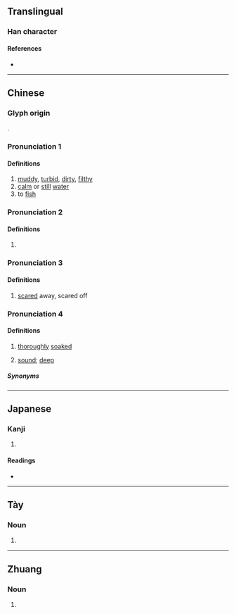 {{character info}}
==Translingual==

===Han character===
{{Han char|rn=85|rad=水|as=08|sn=11|four=38132|canj=EOIP|ids=⿰氵念}}

====References====
* {{Han ref|kx=0631.170|dkj=17685|dj=1034.060|hdz=31655.040|uh=6DF0|ud=28144|bh=D5F9|bd=54777}}

----

==Chinese==
{{zh-forms}}

===Glyph origin===
{{Han etym}}
{{Han compound|水|alt1=氵|念|ls=psc|c1=s|c2=p}}.

===Pronunciation 1===
{{zh-pron
|m=niǎn
|c=naam5
|mc=3
|oc=1
|cat=a,n,v,adv
}}

====Definitions====
{{zh-hanzi}}

# [[muddy]], [[turbid]], [[dirty]], [[filthy]]
# [[calm]] or [[still]] [[water]]
# to [[fish]]

===Pronunciation 2===
{{zh-pron
|m=niǎn
|c=nim5
|mc=2
|oc=2
|cat=
}}

====Definitions====
{{zh-hanzi}}

# {{rfdef|zh}}

===Pronunciation 3===
{{zh-pron
|m=shěn
|c=sam2
|mc=1
|cat=v
}}

====Definitions====
{{zh-hanzi}}

# [[scared]] away, scared off

===Pronunciation 4===
{{zh-pron
|c=nam6
|cat=a
}}

====Definitions====
{{zh-hanzi}}

# {{lb|zh|Cantonese}} [[thoroughly]] [[soak]]ed
# {{lb|zh|Cantonese|of sleep}} [[sound]]; [[deep]]

=====Synonyms=====
{{zh-dial|沉}}

----

==Japanese==

===Kanji===
{{ja-kanji|grade=|rs=水08}}

# {{rfdef|ja|sort=水08}}

====Readings====
* {{ja-readings|on=[[でん]] (den), [[だん]] (dan), [[ねん]] (nen), [[あん]] (an), [[おん]] (on)|kun=[[にごる]] (nigoru)}}

----

==Tày==

===Noun===
{{tyz-noun}}

# {{tyz-Nom form of|nặm|[[water]]}}

----

==Zhuang==

===Noun===
{{za-head|noun}}

# {{za-sawndip form of|raemx}}